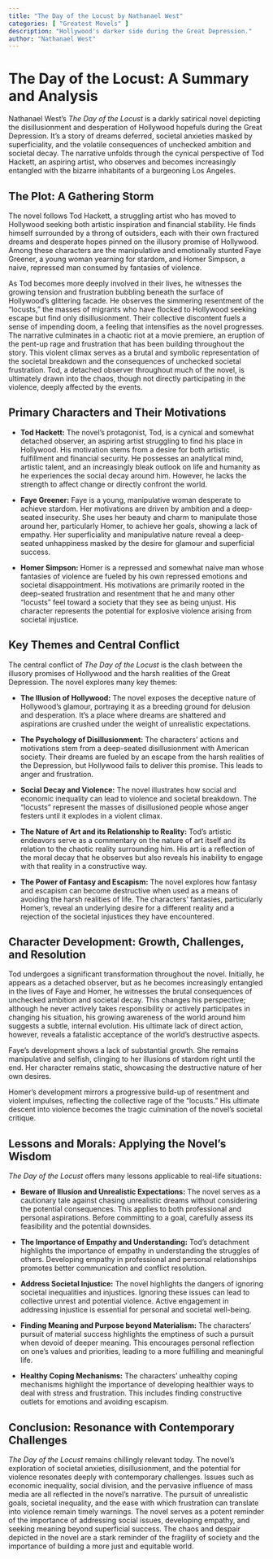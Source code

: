 ```yaml
---
title: "The Day of the Locust by Nathanael West"
categories: [ "Greatest Movels" ]
description: "Hollywood's darker side during the Great Depression."
author: "Nathanael West"
---
```

# The Day of the Locust: A Summary and Analysis

Nathanael West's *The Day of the Locust* is a darkly satirical novel depicting the disillusionment and desperation of Hollywood hopefuls during the Great Depression.  It's a story of dreams deferred, societal anxieties masked by superficiality, and the volatile consequences of unchecked ambition and societal decay.  The narrative unfolds through the cynical perspective of Tod Hackett, an aspiring artist, who observes and becomes increasingly entangled with the bizarre inhabitants of a burgeoning Los Angeles.


## The Plot: A Gathering Storm

The novel follows Tod Hackett, a struggling artist who has moved to Hollywood seeking both artistic inspiration and financial stability. He finds himself surrounded by a throng of outsiders, each with their own fractured dreams and desperate hopes pinned on the illusory promise of Hollywood. Among these characters are the manipulative and emotionally stunted Faye Greener, a young woman yearning for stardom, and Homer Simpson, a naive, repressed man consumed by fantasies of violence. 

As Tod becomes more deeply involved in their lives, he witnesses the growing tension and frustration bubbling beneath the surface of Hollywood's glittering facade. He observes the simmering resentment of the “locusts,” the masses of migrants who have flocked to Hollywood seeking escape but find only disillusionment. Their collective discontent fuels a sense of impending doom, a feeling that intensifies as the novel progresses. The narrative culminates in a chaotic riot at a movie premiere, an eruption of the pent-up rage and frustration that has been building throughout the story.  This violent climax serves as a brutal and symbolic representation of the societal breakdown and the consequences of unchecked societal frustration. Tod, a detached observer throughout much of the novel, is ultimately drawn into the chaos, though not directly participating in the violence, deeply affected by the events.

## Primary Characters and Their Motivations

* **Tod Hackett:** The novel's protagonist, Tod, is a cynical and somewhat detached observer, an aspiring artist struggling to find his place in Hollywood. His motivation stems from a desire for both artistic fulfillment and financial security.  He possesses an analytical mind, artistic talent, and an increasingly bleak outlook on life and humanity as he experiences the social decay around him. However, he lacks the strength to affect change or directly confront the world.

* **Faye Greener:** Faye is a young, manipulative woman desperate to achieve stardom. Her motivations are driven by ambition and a deep-seated insecurity. She uses her beauty and charm to manipulate those around her, particularly Homer, to achieve her goals, showing a lack of empathy. Her superficiality and manipulative nature reveal a deep-seated unhappiness masked by the desire for glamour and superficial success.

* **Homer Simpson:** Homer is a repressed and somewhat naive man whose fantasies of violence are fueled by his own repressed emotions and societal disappointment. His motivations are primarily rooted in the deep-seated frustration and resentment that he and many other "locusts" feel toward a society that they see as being unjust.  His character represents the potential for explosive violence arising from societal injustice.

## Key Themes and Central Conflict

The central conflict of *The Day of the Locust* is the clash between the illusory promises of Hollywood and the harsh realities of the Great Depression.  The novel explores many key themes:

* **The Illusion of Hollywood:** The novel exposes the deceptive nature of Hollywood's glamour, portraying it as a breeding ground for delusion and desperation. It's a place where dreams are shattered and aspirations are crushed under the weight of unrealistic expectations.

* **The Psychology of Disillusionment:** The characters' actions and motivations stem from a deep-seated disillusionment with American society.  Their dreams are fueled by an escape from the harsh realities of the Depression, but Hollywood fails to deliver this promise. This leads to anger and frustration.

* **Social Decay and Violence:**  The novel illustrates how social and economic inequality can lead to violence and societal breakdown. The "locusts" represent the masses of disillusioned people whose anger festers until it explodes in a violent climax.

* **The Nature of Art and its Relationship to Reality:** Tod's artistic endeavors serve as a commentary on the nature of art itself and its relation to the chaotic reality surrounding him. His art is a reflection of the moral decay that he observes but also reveals his inability to engage with that reality in a constructive way.

* **The Power of Fantasy and Escapism:** The novel explores how fantasy and escapism can become destructive when used as a means of avoiding the harsh realities of life. The characters' fantasies, particularly Homer's, reveal an underlying desire for a different reality and a rejection of the societal injustices they have encountered.



## Character Development: Growth, Challenges, and Resolution

Tod undergoes a significant transformation throughout the novel. Initially, he appears as a detached observer, but as he becomes increasingly entangled in the lives of Faye and Homer, he witnesses the brutal consequences of unchecked ambition and societal decay. This changes his perspective; although he never actively takes responsibility or actively participates in changing his situation, his growing awareness of the world around him suggests a subtle, internal evolution. His ultimate lack of direct action, however, reveals a fatalistic acceptance of the world's destructive aspects.

Faye's development shows a lack of substantial growth. She remains manipulative and selfish, clinging to her illusions of stardom right until the end. Her character remains static, showcasing the destructive nature of her own desires.

Homer's development mirrors a progressive build-up of resentment and violent impulses, reflecting the collective rage of the "locusts."  His ultimate descent into violence becomes the tragic culmination of the novel's societal critique.


## Lessons and Morals: Applying the Novel's Wisdom

*The Day of the Locust* offers many lessons applicable to real-life situations:

* **Beware of Illusion and Unrealistic Expectations:** The novel serves as a cautionary tale against chasing unrealistic dreams without considering the potential consequences.  This applies to both professional and personal aspirations.  Before committing to a goal, carefully assess its feasibility and the potential downsides.

* **The Importance of Empathy and Understanding:** Tod's detachment highlights the importance of empathy in understanding the struggles of others.  Developing empathy in professional and personal relationships promotes better communication and conflict resolution.

* **Address Societal Injustice:** The novel highlights the dangers of ignoring societal inequalities and injustices. Ignoring these issues can lead to collective unrest and potential violence. Active engagement in addressing injustice is essential for personal and societal well-being.

* **Finding Meaning and Purpose beyond Materialism:** The characters' pursuit of material success highlights the emptiness of such a pursuit when devoid of deeper meaning. This encourages personal reflection on one's values and priorities, leading to a more fulfilling and meaningful life.

* **Healthy Coping Mechanisms:** The characters' unhealthy coping mechanisms highlight the importance of developing healthier ways to deal with stress and frustration. This includes finding constructive outlets for emotions and avoiding escapism.


## Conclusion: Resonance with Contemporary Challenges

*The Day of the Locust* remains chillingly relevant today. The novel's exploration of societal anxieties, disillusionment, and the potential for violence resonates deeply with contemporary challenges. Issues such as economic inequality, social division, and the pervasive influence of mass media are all reflected in the novel’s narrative. The pursuit of unrealistic goals, societal inequality, and the ease with which frustration can translate into violence remain timely warnings. The novel serves as a potent reminder of the importance of addressing social issues, developing empathy, and seeking meaning beyond superficial success. The chaos and despair depicted in the novel are a stark reminder of the fragility of society and the importance of building a more just and equitable world.

